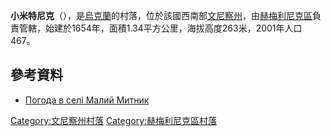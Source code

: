 {{coord|49|34|59|N|27|59|26|E|scale:30000|display=title}}

'''小米特尼克'''（{{lang-uk|Малий Митник}}），是[[烏克蘭|烏克蘭]]的村落，位於該國西南部[[文尼察州|文尼察州]]，由[[赫梅利尼克區|赫梅利尼克區]]負責管轄，始建於1654年，面積1.34平方公里，海拔高度263米，2001年人口467。

==參考資料==
* [http://weather.in.ua/ua/vinnickaja/14680 Погода в селі Малий Митник] {{Wayback|url=http://weather.in.ua/ua/vinnickaja/14680 |date=20111220080332 }}

[[Category:文尼察州村落|Category:文尼察州村落]]
[[Category:赫梅利尼克區村落|Category:赫梅利尼克區村落]]


{{Vinnytsia-geo-stub}}